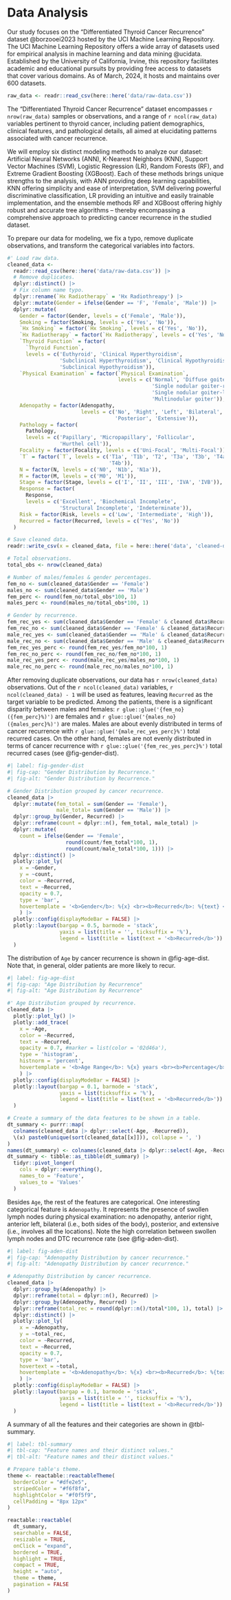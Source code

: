 
# Data Analysis

Our study focuses on the "Differentiated Thyroid Cancer Recurrence" dataset @borzooei2023 hosted by the UCI Machine Learning Repository. The UCI Machine Learning Repository offers a wide array of datasets used for empirical analysis in machine learning and data mining @ucidata. Established by the University of California, Irvine, this repository facilitates academic and educational pursuits by providing free access to datasets that cover various domains. As of March, 2024, it hosts and maintains over 600 datasets.

```r

raw_data <- readr::read_csv(here::here('data/raw-data.csv'))

```

The "Differentiated Thyroid Cancer Recurrence" dataset encompasses `r nrow(raw_data)` samples or observations, and a range of `r ncol(raw_data)` variables pertinent to thyroid cancer, including patient demographics, clinical features, and pathological details, all aimed at elucidating patterns associated with cancer recurrence.

We will employ six distinct modeling methods to analyze our dataset: Artificial Neural Networks (ANN), K-Nearest Neighbors (KNN), Support Vector Machines (SVM), Logistic Regression (LR), Random Forests (RF), and Extreme Gradient Boosting (XGBoost). Each of these methods brings unique strengths to the analysis, with ANN providing deep learning capabilities, KNN offering simplicity and ease of interpretation, SVM delivering powerful discriminative classification, LR providing an intuitive and easily trainable implementation, and the ensemble methods RF and XGBoost offering highly robust and accurate tree algorithms -- thereby encompassing a comprehensive approach to predicting cancer recurrence in the studied dataset.

To prepare our data for modeling, we fix a typo, remove duplicate observations, and transform the categorical variables into factors.

```r

#' Load raw data.
cleaned_data <- 
  readr::read_csv(here::here('data/raw-data.csv')) |>
  # Remove duplicates.
  dplyr::distinct() |>
  # Fix column name typo.
  dplyr::rename(`Hx Radiotherapy` = 'Hx Radiothreapy') |>
  dplyr::mutate(Gender = ifelse(Gender == 'F', 'Female', 'Male')) |>
  dplyr::mutate(
    Gender = factor(Gender, levels = c('Female', 'Male')),
    Smoking = factor(Smoking, levels = c('Yes', 'No')),
    `Hx Smoking` = factor(`Hx Smoking`, levels = c('Yes', 'No')),
    `Hx Radiotherapy` = factor(`Hx Radiotherapy`, levels = c('Yes', 'No')),
    `Thyroid Function` = factor(
      `Thyroid Function`,
      levels = c('Euthyroid', 'Clinical Hyperthyroidism',
                 'Subclinical Hyperthyroidism', 'Clinical Hypothyroidism',
                 'Subclinical Hypothyroidism')),
    `Physical Examination` = factor(`Physical Examination`,
                                    levels = c('Normal', 'Diffuse goiter', 
                                               'Single nodular goiter-right',
                                               'Single nodular goiter-left', 
                                               'Multinodular goiter')),
    Adenopathy = factor(Adenopathy,
                        levels = c('No', 'Right', 'Left', 'Bilateral', 
                                   'Posterior', 'Extensive')),
    Pathology = factor(
      Pathology,
      levels = c('Papillary', 'Micropapillary', 'Follicular',
                 'Hurthel cell')),
    Focality = factor(Focality, levels = c('Uni-Focal', 'Multi-Focal')),
    `T` = factor(`T`, levels = c('T1a', 'T1b', 'T2', 'T3a', 'T3b', 'T4a',
                                 'T4b')),
    N = factor(N, levels = c('N0', 'N1b', 'N1a')),
    M = factor(M, levels = c('M0', 'M1')),
    Stage = factor(Stage, levels = c('I', 'II', 'III', 'IVA', 'IVB')),
    Response = factor(
      Response,
      levels = c('Excellent', 'Biochemical Incomplete',
                 'Structural Incomplete', 'Indeterminate')),
    Risk = factor(Risk, levels = c('Low', 'Intermediate', 'High')),
    Recurred = factor(Recurred, levels = c('Yes', 'No'))
  )

```

```r

# Save cleaned data.
readr::write_csv(x = cleaned_data, file = here::here('data', 'cleaned-data.csv'))

```

```r

# Total observations.
total_obs <- nrow(cleaned_data)

# Number of males/females & gender percentages.
fem_no <- sum(cleaned_data$Gender == 'Female')
males_no <- sum(cleaned_data$Gender == 'Male')
fem_perc <- round(fem_no/total_obs*100, 1)
males_perc <- round(males_no/total_obs*100, 1)

# Gender by recurrence.
fem_rec_yes <- sum(cleaned_data$Gender == 'Female' & cleaned_data$Recurred == 'Yes')
fem_rec_no <- sum(cleaned_data$Gender == 'Female' & cleaned_data$Recurred == 'No')
male_rec_yes <- sum(cleaned_data$Gender == 'Male' & cleaned_data$Recurred == 'Yes')
male_rec_no <- sum(cleaned_data$Gender == 'Male' & cleaned_data$Recurred == 'No')
fem_rec_yes_perc <- round(fem_rec_yes/fem_no*100, 1)
fem_rec_no_perc <- round(fem_rec_no/fem_no*100, 1)
male_rec_yes_perc <- round(male_rec_yes/males_no*100, 1)
male_rec_no_perc <- round(male_rec_no/males_no*100, 1)

```

After removing duplicate observations, our data has `r nrow(cleaned_data)` observations. Out of the `r ncol(cleaned_data)` variables, `r ncol(cleaned_data) - 1` will be used as features, leaving `Recurred` as the target variable to be predicted. Among the patients, there is a significant disparity between males and females: `r glue::glue('{fem_no}({fem_perc}%)')` are females and `r glue::glue('{males_no}({males_perc}%)')` are males. Males are about evenly distributed in terms of cancer recurrence with `r glue::glue('{male_rec_yes_perc}%')` total recurred cases. On the other hand, females are not evenly distributed in terms of cancer recurrence with `r glue::glue('{fem_rec_yes_perc}%')` total recurred cases (see @fig-gender-dist).

```r
#| label: fig-gender-dist
#| fig-cap: "Gender Distribution by Recurrence."
#| fig-alt: "Gender Distribution by Recurrence."

# Gender Distribution grouped by cancer recurrence.
cleaned_data |>
  dplyr::mutate(fem_total = sum(Gender == 'Female'),
                male_total= sum(Gender == 'Male')) |>
  dplyr::group_by(Gender, Recurred) |>
  dplyr::reframe(count = dplyr::n(), fem_total, male_total) |>
  dplyr::mutate(
    count = ifelse(Gender == 'Female',
                   round(count/fem_total*100, 1),
                   round(count/male_total*100, 1))) |>
  dplyr::distinct() |>
  plotly::plot_ly(
    x = ~Gender,
    y = ~count,
    color = ~Recurred,
    text = ~Recurred,
    opacity = 0.7,
    type = 'bar',
    hovertemplate = '<b>Gender</b>: %{x} <br><b>Recurred</b>: %{text} <br><b>Percentage</b>: %{y} <extra></extra>'
    ) |>
  plotly::config(displayModeBar = FALSE) |>
  plotly::layout(bargap = 0.5, barmode = 'stack',
                 yaxis = list(title = '', ticksuffix = '%'),
                 legend = list(title = list(text = '<b>Recurred</b>'))
  )

```

<!-- ```{r} -->
<!-- #| label: fig-gender-dist -->
<!-- #| fig-cap: 'Gender Distribution by Recurrence.' -->
<!-- #| fig-alt: "Gender Distribution by Recurrence." -->

<!-- knitr::include_graphics(here::here('images/Gender-plot.png')) -->
<!-- ``` -->

The distribution of `Age` by cancer recurrence is shown in @fig-age-dist. Note that, in general, older patients are more likely to recur.

<!-- ```{r fig-age-dist} -->
<!-- #| label: fig-age-dist -->
<!-- #| fig-cap: "Age Distribution by Recurrence" -->
<!-- #| fig-alt: "Age Distribution by Recurrence" -->

<!-- knitr::include_graphics(here::here('images/Age-plot.png')) -->
<!-- ``` -->

```r
#| label: fig-age-dist
#| fig-cap: "Age Distribution by Recurrence"
#| fig-alt: "Age Distribution by Recurrence"

#' Age Distribution grouped by recurrence.
cleaned_data |>
  plotly::plot_ly() |>
  plotly::add_trace(
    x = ~Age,
    color = ~Recurred,
    text = ~Recurred,
    opacity = 0.7, #marker = list(color = '02d46a'),
    type = 'histogram',
    histnorm = 'percent',
    hovertemplate = '<b>Age Range</b>: %{x} years <br><b>Percentage</b>: %{y:.1f}%<br><b>Recurred</b>: %{text}<extra></extra>'
    ) |>
  plotly::config(displayModeBar = FALSE) |>
  plotly::layout(bargap = 0.1, barmode = 'stack',
                 yaxis = list(ticksuffix = '%'),
                 legend = list(title = list(text = '<b>Recurred</b>'))
  )

```


```r

# Create a summary of the data features to be shown in a table.
dt_summary <- purrr::map(
  colnames(cleaned_data |> dplyr::select(-Age, -Recurred)),
  \(x) paste0(unique(sort(cleaned_data[[x]])), collapse = ', ')
)
names(dt_summary) <- colnames(cleaned_data |> dplyr::select(-Age, -Recurred))
dt_summary <- tibble::as_tibble(dt_summary) |>
  tidyr::pivot_longer(
    cols = dplyr::everything(),
    names_to = 'Feature',
    values_to = 'Values'
  )

```

Besides `Age`, the rest of the features are categorical. One interesting categorical feature is `Adenopathy`. It represents the presence of swollen lymph nodes during physical examination: no adenopathy, anterior right, anterior left, bilateral (i.e., both sides of the body), posterior, and extensive (i.e., involves all the locations). Note the high correlation between swollen lymph nodes and DTC recurrence rate (see @fig-aden-dist).


<!-- ```{r fig-aden-dist, cached=TRUE} -->

<!-- #| label: fig-aden-dist -->
<!-- #| fig-cap: "Adenopathy Distribution by cancer recurrence." -->
<!-- #| fig-alt: "Adenopathy Distribution by cancer recurrence." -->

<!-- knitr::include_graphics(here::here('images/Ade-plot.png')) -->

<!-- ``` -->

```r

#| label: fig-aden-dist
#| fig-cap: "Adenopathy Distribution by cancer recurrence."
#| fig-alt: "Adenopathy Distribution by cancer recurrence."

# Adenopathy Distribution by cancer recurrence.
cleaned_data |>
  dplyr::group_by(Adenopathy) |>
  dplyr::reframe(total = dplyr::n(), Recurred) |>
  dplyr::group_by(Adenopathy, Recurred) |>
  dplyr::reframe(total_rec = round(dplyr::n()/total*100, 1), total) |>
  dplyr::distinct() |>
  plotly::plot_ly(
    x = ~Adenopathy,
    y = ~total_rec,
    color = ~Recurred,
    text = ~Recurred,
    opacity = 0.7,
    type = 'bar',
    hovertext = ~total,
    hovertemplate = '<b>Adenopathy</b>: %{x} <br><b>Recurred</b>: %{text} <br><b>Percentage</b>: %{y} of %{hovertext} patients <extra></extra>'
    ) |>
  plotly::config(displayModeBar = FALSE) |>
  plotly::layout(bargap = 0.1, barmode = 'stack',
                 yaxis = list(title = '', ticksuffix = '%'),
                 legend = list(title = list(text = '<b>Recurred</b>'))
  )

```


A summary of all the features and their categories are shown in @tbl-summary.

```r
#| label: tbl-summary
#| tbl-cap: "Feature names and their distinct values."
#| tbl-alt: "Feature names and their distinct values."

# Prepare table's theme.
theme <- reactable::reactableTheme(
  borderColor = "#dfe2e5",
  stripedColor = "#f6f8fa",
  highlightColor = "#f0f5f9",
  cellPadding = "8px 12px"
)

reactable::reactable(
  dt_summary,
  searchable = FALSE,
  resizable = TRUE,
  onClick = "expand",
  bordered = TRUE,
  highlight = TRUE,
  compact = TRUE,
  height = "auto",
  theme = theme,
  pagination = FALSE
)

```



<!-- ```{r fig-path-dist, cached=TRUE} -->

<!-- #| label: fig-path-dist -->
<!-- #| fig-cap: "Pathology Distribution by cancer recurrence." -->
<!-- #| fig-alt: "Pathology Distribution by cancer recurrence." -->

<!-- # Pathology Distribution by cancer recurrence. -->
<!-- cleaned_data |> -->
<!--   dplyr::group_by(Pathology) |> -->
<!--   dplyr::reframe(total = dplyr::n(), Recurred) |> -->
<!--   dplyr::group_by(Pathology, Recurred) |> -->
<!--   dplyr::reframe(total_rec = round(dplyr::n()/total*100, 1), total) |> -->
<!--   dplyr::distinct() |> -->
<!--   plotly::plot_ly( -->
<!--     x = ~Pathology, -->
<!--     y = ~total_rec, -->
<!--     color = ~Recurred, -->
<!--     text = ~Recurred, -->
<!--     opacity = 0.7, -->
<!--     type = 'bar', -->
<!--     hovertemplate = '<b>Pathology</b>: %{x} <br><b>Recurred</b>: %{text} <br><b>Percentage</b>: %{y} <extra></extra>' -->
<!--     ) |> -->
<!--   plotly::config(displayModeBar = FALSE) |> -->
<!--   plotly::layout(bargap = 0.1, barmode = 'stack', -->
<!--                  yaxis = list(title = '', ticksuffix = '%'), -->
<!--                  legend = list(title = list(text = '<b>Recurred</b>')) -->
<!--   ) -->

<!-- ``` -->